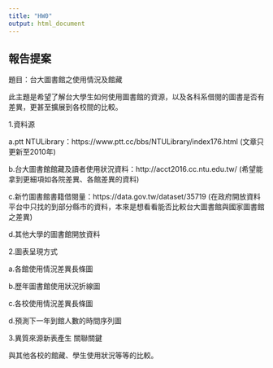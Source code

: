 ---
title: "HW0"
output: html_document
---

## 報告提案

題目：台大圖書館之使用情況及館藏

此主題是希望了解台大學生如何使用圖書館的資源，以及各科系借閱的圖書是否有差異，更甚至擴展到各校間的比較。

1.資料源

a.ptt NTULibrary：https://www.ptt.cc/bbs/NTULibrary/index176.html
(文章只更新至2010年)

b.台大圖書館館藏及讀者使用狀況資料：http://acct2016.cc.ntu.edu.tw/
(希望能拿到更細項如各院差異、各館差異的資料)

c.新竹圖書館書籍借閱量：https://data.gov.tw/dataset/35719
(在政府開放資料平台中只找的到部分縣市的資料，本來是想看看能否比較台大圖書館與國家圖書館之差異)

d.其他大學的圖書館開放資料

2.圖表呈現方式

a.各館使用情況差異長條圖

b.歷年圖書館使用狀況折線圖

c.各校使用情況差異長條圖

d.預測下一年到館人數的時間序列圖

3.異質來源新表產生 關聯關鍵

與其他各校的館藏、學生使用狀況等等的比較。

